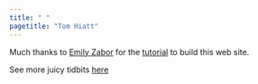 ```yaml
---
title: " "
pagetitle: "Tom Hiatt"
---
```


<link rel="stylesheet" href="styles.css" type="text/css">
<link rel="stylesheet" href="academicicons/css/academicons.min.css"/>



Much thanks to [Emily Zabor](https://www.emilyzabor.com/) for the [tutorial](https://www.emilyzabor.com/tutorials/rmarkdown_websites_tutorial.html) to build this web site.

See more juicy tidbits [here](extras.html)